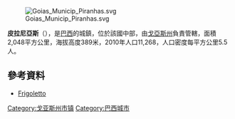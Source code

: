 {{coord|16|24|59|S|51|48|57|W|display=title}}

[[Image:Goias_Municip_Piranhas.svg|thumb]]

'''皮拉尼亞斯'''（{{lang-pt|Piranhas}}），是[[巴西|巴西]]的城鎮，位於該國中部，由[[戈亞斯州|戈亞斯州]]負責管轄，面積2,048平方公里，海拔高度389米，2010年人口11,268，人口密度每平方公里5.5人。

==參考資料==
*[http://www.frigoletto.com.br/GeoEcon/idhgo.htm Frigoletto] {{Wayback|url=http://www.frigoletto.com.br/GeoEcon/idhgo.htm |date=20060519192034 }}

{{Brazil-geo-stub}}
{{戈亞斯州市鎮}}

[[Category:戈亚斯州市镇|Category:戈亚斯州市镇]]
[[Category:巴西城市|Category:巴西城市]]